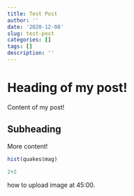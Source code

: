 ```yaml
---
title: Test Post
author: ''
date: '2020-12-08'
slug: test-post
categories: []
tags: []
description: ''
---
```


# Heading of my post!

Content of my post!

## Subheading

More content!

````R
hist(quakes$mag)
````

````python
2+2
````

how to upload image at 45:00.